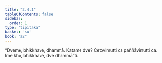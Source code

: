 ```yaml
---
title: "2.4.1"
tableOfContents: false
sidebar:
  order: 1
type: "tipitaka"
basket: "su"
book: "a2"
---
```



<DynamicBreadcrumb />

<Division number="88" book="a2" bookNo="15" page="81">

<Paragraph number="170" book="a2">
“Dveme, bhikkhave, dhammā. Katame dve? Cetovimutti ca paññāvimutti ca. Ime kho, bhikkhave, dve dhammā”ti.
</Paragraph>
</Division>